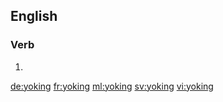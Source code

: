 ==English==

===Verb===
{{head|en|present participle}}

# {{present participle of|yoke|lang=en}}

[[de:yoking]]
[[fr:yoking]]
[[ml:yoking]]
[[sv:yoking]]
[[vi:yoking]]